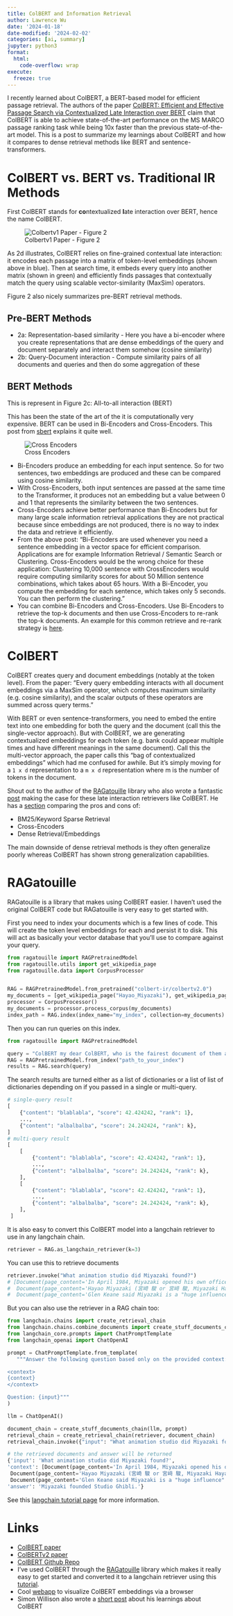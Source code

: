 ```yaml
---
title: ColBERT and Information Retrieval
author: Lawrence Wu
date: '2024-01-18'
date-modified: '2024-02-02'
categories: [ai, summary]
jupyter: python3
format:
  html:
    code-overflow: wrap
execute:
  freeze: true
---
```


I recently learned about ColBERT, a BERT-based model for efficient passage retrieval. The authors of the paper [ColBERT: Efficient and Effective Passage Search via Contextualized Late Interaction over BERT](https://arxiv.org/abs/2004.12832) claim that ColBERT is able to achieve state-of-the-art performance on the MS MARCO passage ranking task while being 10x faster than the previous state-of-the-art model. This is a post to summarize my learnings about ColBERT and how it compares to dense retrieval methods like BERT and sentence-transformers.

# ColBERT vs. BERT vs. Traditional IR Methods

First ColBERT stands for **co**ntextualized **l**ate interaction over BERT, hence the name ColBERT.

![Colbertv1 Paper - Figure 2](./colbert_figure2.png)

As 2d illustrates, ColBERT relies on fine-grained contextual late interaction: it encodes each passage into a matrix of token-level embeddings (shown above in blue). Then at search time, it embeds every query into another matrix (shown in green) and efficiently finds passages that contextually match the query using scalable vector-similarity (MaxSim) operators.

Figure 2 also nicely summarizes pre-BERT retrieval methods.

## Pre-BERT Methods

-   2a: Representation-based similarity - Here you have a bi-encoder where you create representations that are dense embeddings of the query and document separately and interact them somehow (cosine similarity)
-   2b: Query-Document interaction - Compute similarity pairs of all documents and queries and then do some aggregation of these

## BERT Methods

This is represent in Figure 2c: All-to-all interaction (BERT)

This has been the state of the art of the it is computationally very expensive. BERT can be used in Bi-Encoders and Cross-Encoders. This post from [sbert](https://www.sbert.net/examples/applications/cross-encoder/README.html) explains it quite well.

![Cross Encoders](./cross_encoders.png)

-   Bi-Encoders produce an embedding for each input sentence. So for two sentences, two embeddings are produced and these can be compared using cosine similarity.
-   With Cross-Encoders, both input sentences are passed at the same time to the Transformer, it produces not an embedding but a value between 0 and 1 that represents the similarity between the two sentences.
-   Cross-Encoders achieve better performance than Bi-Encoders but for many large scale information retrieval applications they are not practical because since embeddings are not produced, there is no way to index the data and retrieve it efficiently.
-   From the above post: "Bi-Encoders are used whenever you need a sentence embedding in a vector space for efficient comparison. Applications are for example Information Retrieval / Semantic Search or Clustering. Cross-Encoders would be the wrong choice for these application: Clustering 10,000 sentence with CrossEncoders would require computing similarity scores for about 50 Million sentence combinations, which takes about 65 hours. With a Bi-Encoder, you compute the embedding for each sentence, which takes only 5 seconds. You can then perform the clustering."
-   You can combine Bi-Encoders and Cross-Encoders. Use Bi-Encoders to retrieve the top-k documents and then use Cross-Encoders to re-rank the top-k documents. An example for this common retrieve and re-rank strategy is [here](https://www.sbert.net/examples/applications/retrieve_rerank/README.html).

# ColBERT

ColBERT creates query and document embeddings (notably at the token level). From the paper: "Every query embedding interacts with all document embeddings via a MaxSim operator, which computes maximum similarity (e.g. cosine similarity), and the scalar outputs of these operators are summed across query terms."

With BERT or even sentence-transformers, you need to embed the entire text into one embedding for both the query and the document (call this the single-vector approach). But with ColBERT, we are generating contextualized embeddings for each token (e.g. bank could appear multiple times and have different meanings in the same document). Call this the multi-vector approach, the paper calls this "bag of contextualized embeddings" which had me confused for awhile. But it's simply moving for a `1 x d` representation to a `m x d` representation where m is the number of tokens in the document.

Shout out to the author of the [RAGatouille](https://github.com/bclavie/RAGatouille) library who also wrote a fantastic [post](https://ben.clavie.eu/ragatouille/) making the case for these late interaction retrievers like ColBERT. He has a [section](https://ben.clavie.eu/ragatouille/#longer-might-read) comparing the pros and cons of:

-   BM25/Keyword Sparse Retrieval
-   Cross-Encoders
-   Dense Retrieval/Embeddings

The main downside of dense retrieval methods is they often generalize poorly whereas ColBERT has shown strong generalization capabilities.

# RAGatouille

RAGatouille is a library that makes using ColBERT easier. I haven't used the original ColBERT code but RAGatouille is very easy to get started with.

First you need to index your documents which is a few lines of code. This will create the token level embeddings for each and persist it to disk. This will act as basically your vector database that you'll use to compare against your query.

``` python
from ragatouille import RAGPretrainedModel
from ragatouille.utils import get_wikipedia_page
from ragatouille.data import CorpusProcessor


RAG = RAGPretrainedModel.from_pretrained("colbert-ir/colbertv2.0")
my_documents = [get_wikipedia_page("Hayao_Miyazaki"), get_wikipedia_page("Studio_Ghibli")]
processor = CorpusProcessor()
my_documents = processor.process_corpus(my_documents)
index_path = RAG.index(index_name="my_index", collection=my_documents)
```

Then you can run queries on this index.

``` python
from ragatouille import RAGPretrainedModel

query = "ColBERT my dear ColBERT, who is the fairest document of them all?"
RAG = RAGPretrainedModel.from_index("path_to_your_index")
results = RAG.search(query)
```

The search results are turned either as a list of dictionaries or a list of list of dictionaries depending on if you passed in a single or multi-query.

``` python
# single-query result
[
    {"content": "blablabla", "score": 42.424242, "rank": 1},
    ...,
    {"content": "albalbalba", "score": 24.242424, "rank": k},
]
# multi-query result
[
    [
        {"content": "blablabla", "score": 42.424242, "rank": 1},
        ...,
        {"content": "albalbalba", "score": 24.242424, "rank": k},
    ],
    [
        {"content": "blablabla", "score": 42.424242, "rank": 1},
        ...,
        {"content": "albalbalba", "score": 24.242424, "rank": k},
    ],
 ]
```

It is also easy to convert this ColBERT model into a langchain retriever to use in any langchain chain.

``` python
retriever = RAG.as_langchain_retriever(k=3)
```

You can use this to retrieve documents

``` python
retriever.invoke("What animation studio did Miyazaki found?")
# [Document(page_content='In April 1984, Miyazaki opened his own office in Suginami Ward, naming it Nibariki.\n\n\n=== Studio Ghibli ===\n\n\n==== Early films (1985–1996) ====\nIn June 1985, Miyazaki, Takahata, Tokuma and Suzuki founded the animation production company Studio Ghibli, with funding from Tokuma Shoten. Studio Ghibli\'s first film, Laputa: Castle in the Sky (1986), employed the same production crew of Nausicaä. Miyazaki\'s designs for the film\'s setting were inspired by Greek architecture and "European urbanistic templates".'),
#  Document(page_content='Hayao Miyazaki (宮崎 駿 or 宮﨑 駿, Miyazaki Hayao, [mijaꜜzaki hajao]; born January 5, 1941) is a Japanese animator, filmmaker, and manga artist. A co-founder of Studio Ghibli, he has attained international acclaim as a masterful storyteller and creator of Japanese animated feature films, and is widely regarded as one of the most accomplished filmmakers in the history of animation.\nBorn in Tokyo City in the Empire of Japan, Miyazaki expressed interest in manga and animation from an early age, and he joined Toei Animation in 1963. During his early years at Toei Animation he worked as an in-between artist and later collaborated with director Isao Takahata.'),
#  Document(page_content='Glen Keane said Miyazaki is a "huge influence" on Walt Disney Animation Studios and has been "part of our heritage" ever since The Rescuers Down Under (1990). The Disney Renaissance era was also prompted by competition with the development of Miyazaki\'s films. Artists from Pixar and Aardman Studios signed a tribute stating, "You\'re our inspiration, Miyazaki-san!"')]
```

But you can also use the retriever in a RAG chain too:

``` python
from langchain.chains import create_retrieval_chain
from langchain.chains.combine_documents import create_stuff_documents_chain
from langchain_core.prompts import ChatPromptTemplate
from langchain_openai import ChatOpenAI

prompt = ChatPromptTemplate.from_template(
   """Answer the following question based only on the provided context:

<context>
{context}
</context>

Question: {input}"""
)

llm = ChatOpenAI()

document_chain = create_stuff_documents_chain(llm, prompt)
retrieval_chain = create_retrieval_chain(retriever, document_chain)
retrieval_chain.invoke({"input": "What animation studio did Miyazaki found?"})

# the retrieved documents and answer will be returned
{'input': 'What animation studio did Miyazaki found?',
'context': [Document(page_content='In April 1984, Miyazaki opened his own office in Suginami Ward, naming it Nibariki.\n\n\n=== Studio Ghibli ===\n\n\n==== Early films (1985–1996) ====\nIn June 1985, Miyazaki, Takahata, Tokuma and Suzuki founded the animation production company Studio Ghibli, with funding from Tokuma Shoten. Studio Ghibli\'s first film, Laputa: Castle in the Sky (1986), employed the same production crew of Nausicaä. Miyazaki\'s designs for the film\'s setting were inspired by Greek architecture and "European urbanistic templates".'),
 Document(page_content='Hayao Miyazaki (宮崎 駿 or 宮﨑 駿, Miyazaki Hayao, [mijaꜜzaki hajao]; born January 5, 1941) is a Japanese animator, filmmaker, and manga artist. A co-founder of Studio Ghibli, he has attained international acclaim as a masterful storyteller and creator of Japanese animated feature films, and is widely regarded as one of the most accomplished filmmakers in the history of animation.\nBorn in Tokyo City in the Empire of Japan, Miyazaki expressed interest in manga and animation from an early age, and he joined Toei Animation in 1963. During his early years at Toei Animation he worked as an in-between artist and later collaborated with director Isao Takahata.'),
 Document(page_content='Glen Keane said Miyazaki is a "huge influence" on Walt Disney Animation Studios and has been "part of our heritage" ever since The Rescuers Down Under (1990). The Disney Renaissance era was also prompted by competition with the development of Miyazaki\'s films. Artists from Pixar and Aardman Studios signed a tribute stating, "You\'re our inspiration, Miyazaki-san!"')],
'answer': 'Miyazaki founded Studio Ghibli.'}
```

See this [langchain tutorial page](https://python.langchain.com/docs/integrations/retrievers/ragatouille) for more information.

# Links

-   [ColBERT paper](https://arxiv.org/pdf/2004.12832.pdf)
-   [ColBERTv2 paper](https://arxiv.org/pdf/2112.01488.pdf)
-   [ColBERT Github Repo](https://github.com/stanford-futuredata/ColBERT)
-   I've used ColBERT through the [RAGatouille](https://github.com/bclavie/RAGatouille) library which makes it really easy to get started and converted it to a langchain retriever using this [tutorial](https://python.langchain.com/docs/integrations/retrievers/ragatouille).
-   Cool [webapp](https://colbert.aiserv.cloud/) to visualize ColBERT embeddings via a browser
-   Simon Willison also wrote a [short post](https://til.simonwillison.net/llms/colbert-ragatouille) about his learnings about ColBERT